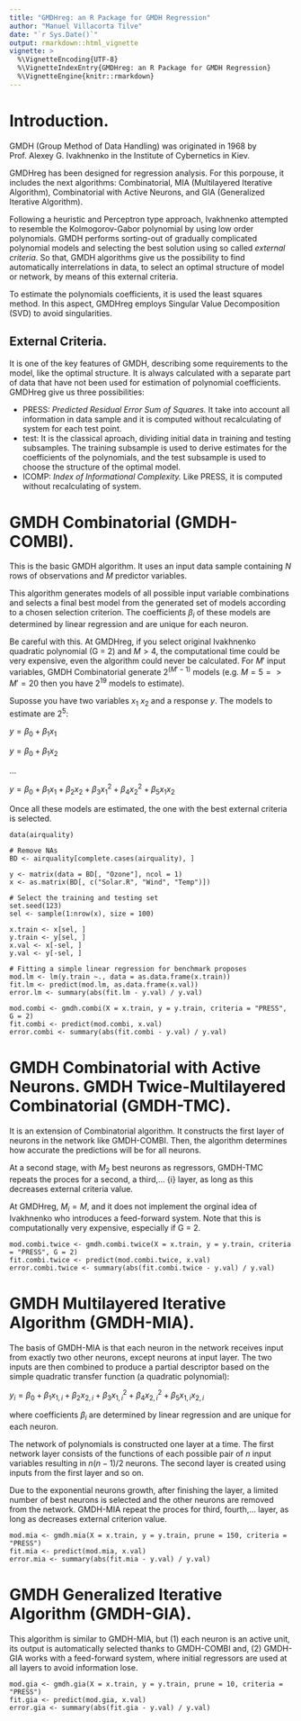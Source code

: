 ---
title: "GMDHreg: an R Package for GMDH Regression"
author: "Manuel Villacorta Tilve"
date: "`r Sys.Date()`"
output: rmarkdown::html_vignette
vignette: >
  %\VignetteEncoding{UTF-8}
  %\VignetteIndexEntry{GMDHreg: an R Package for GMDH Regression}
  %\VignetteEngine{knitr::rmarkdown}
---

# Introduction.
GMDH (Group Method of Data Handling) was originated in 1968 by Prof. Alexey G. Ivakhnenko in the Institute of Cybernetics in Kiev.

GMDHreg has been designed for regression analysis. For this porpouse, it includes the next algorithms: Combinatorial, MIA (Multilayered Iterative Algorithm), Combinatorial with Active Neurons, and GIA (Generalized Iterative Algorithm).

Following a heuristic and Perceptron type approach, Ivakhnenko attempted to resemble the Kolmogorov-Gabor polynomial by using low order polynomials. GMDH performs sorting-out of gradually complicated polynomial models and selecting the best solution using so called *external criteria*. So that, GMDH algorithms give us the possibility to find automatically interrelations in data, to select an optimal structure of model or network, by means of this external criteria.

To estimate the polynomials coefficients, it is used the least squares method. In this aspect, GMDHreg employs Singular Value Decomposition (SVD) to avoid singularities.

## External Criteria.

It is one of the key features of GMDH, describing some requirements to the model, like the optimal structure. It is always calculated with a separate part of data that have not been used for estimation of polynomial coefficients. GMDHreg give us three possibilities:

* PRESS: *Predicted Residual Error Sum of Squares.* It take into account all information in data sample and it is computed without recalculating of system for each test point.
* test: It is the classical aproach, dividing initial data in training and testing subsamples. The training subsample is used to derive estimates for the coefficients of the polynomials, and the test subsample is used to choose the structure of the optimal model.
* ICOMP: *Index of Informational Complexity.* Like PRESS, it is computed without recalculating of system.

# GMDH Combinatorial (GMDH-COMBI).
This is the basic GMDH algorithm. It uses an input data sample containing $N$ rows of observations and $M$ predictor variables.

This algorithm generates models of all possible input variable combinations and selects a final best model from the generated set of models according to a chosen selection criterion. The coefficients $\beta_i$ of these models are determined by linear regression and are unique for each neuron.

Be careful with this. At GMDHreg, if you select original Ivakhnenko quadratic polynomial (G = 2) and $M > 4$, the computational time could be very expensive, even the algorithm could never be calculated.  For $M'$ input variables, GMDH Combinatorial generate $2^{(M'-1)}$ models (e.g. $M = 5 => M' = 20$ then you have $2^{19}$ models to estimate).

Suposse you have two variables $x_1$ $x_2$ and a response $y$. The models to estimate are $2^5$:

$y = \beta_{0} + \beta_{1}x_{1}$

$y = \beta_{0} + \beta_{1}x_{2}$

$...$

$y = \beta_{0} + \beta_{1}x_{1} + \beta_{2}x_{2} + \beta_{3}x_{1}^2 + \beta_{4}x_{2}^2 + \beta_{5}x_{1}x_{2}$

Once all these models are estimated, the one with the best external criteria is selected.

```
data(airquality)

# Remove NAs
BD <- airquality[complete.cases(airquality), ]

y <- matrix(data = BD[, "Ozone"], ncol = 1)
x <- as.matrix(BD[, c("Solar.R", "Wind", "Temp")])

# Select the training and testing set
set.seed(123)
sel <- sample(1:nrow(x), size = 100)

x.train <- x[sel, ]
y.train <- y[sel, ]
x.val <- x[-sel, ]
y.val <- y[-sel, ]

# Fitting a simple linear regression for benchmark proposes
mod.lm <- lm(y.train ~., data = as.data.frame(x.train))
fit.lm <- predict(mod.lm, as.data.frame(x.val))
error.lm <- summary(abs(fit.lm - y.val) / y.val)

mod.combi <- gmdh.combi(X = x.train, y = y.train, criteria = "PRESS", G = 2)
fit.combi <- predict(mod.combi, x.val)
error.combi <- summary(abs(fit.combi - y.val) / y.val)

```

# GMDH Combinatorial with Active Neurons. GMDH Twice-Multilayered Combinatorial (GMDH-TMC).
It is an extension of Combinatorial algorithm. It constructs the first layer of neurons in the network like GMDH-COMBI. Then, the algorithm determines how accurate the predictions will be for all neurons.

At a second stage, with $M_2$ best neurons as regressors, GMDH-TMC repeats the proces for a second, a third,... {i} layer, as long as this decreases external criteria value.

At GMDHreg, $M_i = M$, and it does not implement the orginal idea of Ivakhnenko who introduces a feed-forward system. Note that this is computationally very expensive, especially if G = 2.

```
mod.combi.twice <- gmdh.combi.twice(X = x.train, y = y.train, criteria = "PRESS", G = 2)
fit.combi.twice <- predict(mod.combi.twice, x.val)
error.combi.twice <- summary(abs(fit.combi.twice - y.val) / y.val)

```

# GMDH Multilayered Iterative Algorithm (GMDH-MIA).
The basis of GMDH-MIA is that each neuron in the network receives input from exactly two other neurons, except neurons at input layer. The two inputs are then combined to produce a partial descriptor based on the simple quadratic transfer function (a quadratic polynomial):

$y_{i} = \beta_{0} + \beta_{1}x_{1,i} + \beta_{2}x_{2,i} + \beta_{3}x_{1,i}^2 + \beta_{4}x_{2,i}^2 + \beta_{5}x_{1,i}x_{2,i}$

where coefficients $\beta_i$ are determined by linear regression and are unique for each neuron.

The network of polynomials is constructed one layer at a time. The first network layer consists of the functions of each possible pair of $n$ input variables  resulting in $n(n−1)/2$ neurons. The second layer is created using inputs from the first layer and so on.

Due to the exponential neurons growth, after finishing the layer, a limited number of best neurons is selected and the other neurons are removed from the network. GMDH-MIA repeat the proces for third, fourth,... layer, as long as decreases external criterion value.

```
mod.mia <- gmdh.mia(X = x.train, y = y.train, prune = 150, criteria = "PRESS")
fit.mia <- predict(mod.mia, x.val)
error.mia <- summary(abs(fit.mia - y.val) / y.val)

```
# GMDH Generalized Iterative Algorithm (GMDH-GIA).
This algorithm is similar to GMDH-MIA, but (1) each neuron is an active unit, its output is automatically selected thanks to GMDH-COMBI and, (2) GMDH-GIA works with a feed-forward system, where initial regressors are used at all layers to avoid information lose.

```
mod.gia <- gmdh.gia(X = x.train, y = y.train, prune = 10, criteria = "PRESS")
fit.gia <- predict(mod.gia, x.val)
error.gia <- summary(abs(fit.gia - y.val) / y.val)

```
